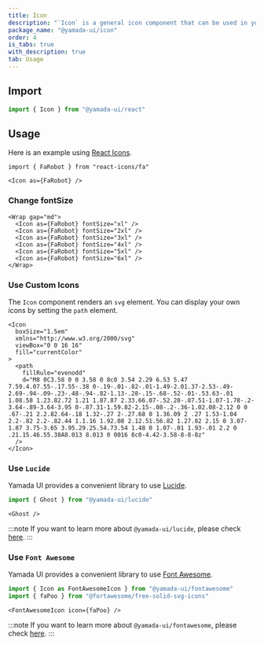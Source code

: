 ```yaml
---
title: Icon
description: "`Icon` is a general icon component that can be used in your projects."
package_name: "@yamada-ui/icon"
order: 4
is_tabs: true
with_description: true
tab: Usage
---
```


## Import

```ts
import { Icon } from "@yamada-ui/react"
```

## Usage

Here is an example using [React Icons](https://react-icons.github.io/react-icons/).

```tsx live=false
import { FaRobot } from "react-icons/fa"
```

```tsx
<Icon as={FaRobot} />
```

### Change fontSize

```tsx
<Wrap gap="md">
  <Icon as={FaRobot} fontSize="xl" />
  <Icon as={FaRobot} fontSize="2xl" />
  <Icon as={FaRobot} fontSize="3xl" />
  <Icon as={FaRobot} fontSize="4xl" />
  <Icon as={FaRobot} fontSize="5xl" />
  <Icon as={FaRobot} fontSize="6xl" />
</Wrap>
```

### Use Custom Icons

The `Icon` component renders an `svg` element. You can display your own icons by setting the `path` element.

```tsx
<Icon
  boxSize="1.5em"
  xmlns="http://www.w3.org/2000/svg"
  viewBox="0 0 16 16"
  fill="currentColor"
>
  <path
    fillRule="evenodd"
    d="M8 0C3.58 0 0 3.58 0 8c0 3.54 2.29 6.53 5.47 7.59.4.07.55-.17.55-.38 0-.19-.01-.82-.01-1.49-2.01.37-2.53-.49-2.69-.94-.09-.23-.48-.94-.82-1.13-.28-.15-.68-.52-.01-.53.63-.01 1.08.58 1.23.82.72 1.21 1.87.87 2.33.66.07-.52.28-.87.51-1.07-1.78-.2-3.64-.89-3.64-3.95 0-.87.31-1.59.82-2.15-.08-.2-.36-1.02.08-2.12 0 0 .67-.21 2.2.82.64-.18 1.32-.27 2-.27.68 0 1.36.09 2 .27 1.53-1.04 2.2-.82 2.2-.82.44 1.1.16 1.92.08 2.12.51.56.82 1.27.82 2.15 0 3.07-1.87 3.75-3.65 3.95.29.25.54.73.54 1.48 0 1.07-.01 1.93-.01 2.2 0 .21.15.46.55.38A8.013 8.013 0 0016 8c0-4.42-3.58-8-8-8z"
  />
</Icon>
```

### Use `Lucide`

Yamada UI provides a convenient library to use [Lucide](https://lucide.dev/).

```ts
import { Ghost } from "@yamada-ui/lucide"
```

```tsx
<Ghost />
```

:::note
If you want to learn more about `@yamada-ui/lucide`, please check [here](/components/media-and-icons/lucide).
:::

### Use `Font Awesome`

Yamada UI provides a convenient library to use [Font Awesome](https://fontawesome.com/).

```ts
import { Icon as FontAwesomeIcon } from "@yamada-ui/fontawesome"
import { faPoo } from "@fortawesome/free-solid-svg-icons"
```

```tsx
<FontAwesomeIcon icon={faPoo} />
```

:::note
If you want to learn more about `@yamada-ui/fontawesome`, please check [here](/components/media-and-icons/fontawesome).
:::
